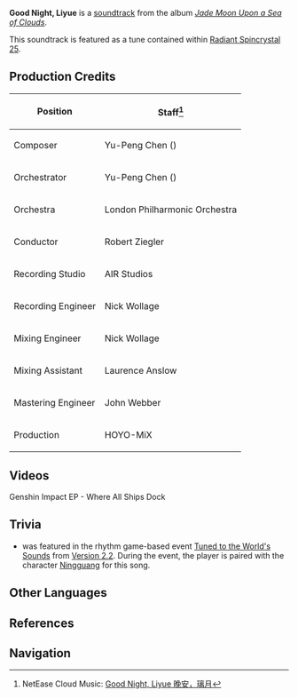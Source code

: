 {{Soundtrack Infobox
|title          =
|image          = Jade Moon Upon a Sea of Clouds.jpg
|album          = Jade Moon Upon a Sea of Clouds
|disc           = 1
|number         = 06
|featured       =
|featured2      =
|featured3      =
|featured_disc  =
|featured_disc2 =
|featured_disc3 =
|youtube_id     = t1O7LpOTBfM
|youtube_time   = 642
|spotify_id     = 38wUUUqMNEQ6CoA02Uy6Iv
|played_in      = Liyue Harbor
|during         = [[Liyue Harbor]] (Night)
|domain         =
|previous       = Sun Rises in Liyue
|next           = Call It a Day in Liyue
}}
'''Good Night, Liyue''' is a [[soundtrack]] from the album ''[[Jade Moon Upon a Sea of Clouds]]''.

This soundtrack is featured as a tune contained within [[Radiant Spincrystal 25]].

==Production Credits==
{| class="wikitable" style="text-align:left; height:0.5em"
! Position
! Staff<ref>NetEase Cloud Music: [https://music.163.com/#/song?id=1492276419 Good Night, Liyue 晚安，璃月]</ref>
|-
! Composer
| Yu-Peng Chen ({{Lang|zh=陈致逸|mini=1}})
|-
! Orchestrator
| Yu-Peng Chen ({{Lang|zh=陈致逸|mini=1}})
|-
! Orchestra
| London Philharmonic Orchestra
|-
! Conductor
| Robert Ziegler
|-
! Recording Studio
| AIR Studios
|-
! Recording Engineer
| Nick Wollage
|-
! Mixing Engineer
| Nick Wollage
|-
! Mixing Assistant
| Laurence Anslow
|-
! Mastering Engineer
| John Webber
|-
! Production
| HOYO-MiX
|}

==Videos==
<gallery hideaddbutton="true" captionalign="center">
Genshin Impact EP - Where All Ships Dock
</gallery>

==Trivia==
* ''{{PAGENAME}}'' was featured in the rhythm game-based event [[Tuned to the World's Sounds]] from [[Version 2.2]]. During the event, the player is paired with the character [[Ningguang]] for this song.

==Other Languages==
{{Other Languages|default_hidden = 1
|en      = Good Night, Liyue
|zhs     = 晚安，璃月
|zhs_rm  = Wǎn'ān, Líyuè
|zht     = 晚安，璃月
|zht_rm  = Wǎn'ān, Líyuè
|ja      = お休み、璃月よ
|ja_rm   = Oyasumi, Riiyue yo
|ko      = Good Night, Liyue<ref name="RS">{{Ref/Item|Radiant Spincrystal 25|note=Korean, Spanish, French, Russian, Thai, Vietnamese, German, Indonesian, Portuguese}}</ref>
|es      = Good Night, Liyue<ref name="RS" />
|fr      = Good Night, Liyue<ref name="RS" />
|ru      = Good Night, Liyue<ref name="RS" />
|th      = Good Night, Liyue<ref name="RS" />
|vi      = Ngủ Ngon, Liyue<ref name="RS" />
|de      = Good Night, Liyue<ref name="RS" />
|id      = Good Night, Liyue<ref name="RS" />
|pt      = Good Night, Liyue<ref name="RS" />
}}

==References==
{{Reflist}}

==Navigation==
{{Soundtrack Navbox|Jade Moon Upon a Sea of Clouds}}